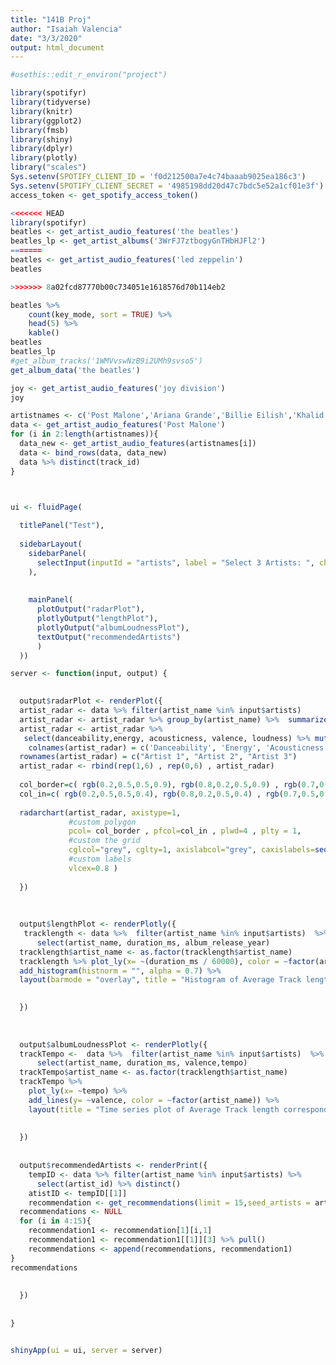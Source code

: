 ```yaml
---
title: "141B Proj"
author: "Isaiah Valencia"
date: "3/3/2020"
output: html_document
---
```


```r
#usethis::edit_r_environ("project")
```


```r
library(spotifyr)
library(tidyverse)
library(knitr)
library(ggplot2)
library(fmsb)
library(shiny)
library(dplyr)
library(plotly)
library("scales")
Sys.setenv(SPOTIFY_CLIENT_ID = 'f0d212500a7e4c74baaab9025ea186c3')
Sys.setenv(SPOTIFY_CLIENT_SECRET = '4985198dd20d47c7bdc5e52a1cf01e3f')
access_token <- get_spotify_access_token()
```


```r
<<<<<<< HEAD
library(spotifyr)
beatles <- get_artist_audio_features('the beatles')
beatles_lp <- get_artist_albums('3WrFJ7ztbogyGnTHbHJFl2')
=======
beatles <- get_artist_audio_features('led zeppelin')
beatles

>>>>>>> 8a02fcd87770b00c734051e1618576d70b114eb2
```

```r
beatles %>% 
    count(key_mode, sort = TRUE) %>% 
    head(5) %>% 
    kable()
beatles
beatles_lp
#get_album_tracks('1WMVvswNzB9i2UMh9svso5')
get_album_data('the beatles')
```


```r
joy <- get_artist_audio_features('joy division')
joy
```


```r
artistnames <- c('Post Malone','Ariana Grande','Billie Eilish','Khalid')
data <- get_artist_audio_features('Post Malone')
for (i in 2:length(artistnames)){
  data_new <- get_artist_audio_features(artistnames[i])
  data <- bind_rows(data, data_new)
  data %>% distinct(track_id)
}



ui <- fluidPage(
  
  titlePanel("Test"),
  
  sidebarLayout(
    sidebarPanel(
      selectInput(inputId = "artists", label = "Select 3 Artists: ", choices = artistnames, multiple =T)
    ),
    
    
    mainPanel(
      plotOutput("radarPlot"),
      plotlyOutput("lengthPlot"),
      plotlyOutput("albumLoudnessPlot"),
      textOutput("recommendedArtists")
      )
  ))

server <- function(input, output) {

  
  output$radarPlot <- renderPlot({
  artist_radar <- data %>% filter(artist_name %in% input$artists) 
  artist_radar <- artist_radar %>% group_by(artist_name) %>%  summarize_all(funs(mean)) 
  artist_radar <- artist_radar %>% 
   select(danceability,energy, acousticness, valence, loudness) %>% mutate(loudness = loudness / -60) 
    colnames(artist_radar) = c('Danceability', 'Energy', 'Acousticness', 'Valence', 'loudness') 
  rownames(artist_radar) = c("Artist 1", "Artist 2", "Artist 3")
  artist_radar <- rbind(rep(1,6) , rep(0,6) , artist_radar)
  
  col_border=c( rgb(0.2,0.5,0.5,0.9), rgb(0.8,0.2,0.5,0.9) , rgb(0.7,0.5,0.1,0.9) )
  col_in=c( rgb(0.2,0.5,0.5,0.4), rgb(0.8,0.2,0.5,0.4) , rgb(0.7,0.5,0.1,0.4) )
  
  radarchart(artist_radar, axistype=1, 
             #custom polygon
             pcol= col_border , pfcol=col_in , plwd=4 , plty = 1,
             #custom the grid
             cglcol="grey", cglty=1, axislabcol="grey", caxislabels=seq(0,1,5), cglwd=0.8,
             #custom labels
             vlcex=0.8 )
             
  })
  
  
  
  output$lengthPlot <- renderPlotly({
   tracklength <- data %>%  filter(artist_name %in% input$artists)  %>% 
      select(artist_name, duration_ms, album_release_year) 
  tracklength$artist_name <- as.factor(tracklength$artist_name)
  tracklength %>% plot_ly(x= ~(duration_ms / 60000), color = ~factor(artist_name),nbinsx = 10) %>% 
  add_histogram(histnorm = "", alpha = 0.7) %>%
  layout(barmode = "overlay", title = "Histogram of Average Track length corresponding to Artist") 

    
  })
  
  
  
  output$albumLoudnessPlot <- renderPlotly({
  trackTempo <-  data %>%  filter(artist_name %in% input$artists)  %>% 
      select(artist_name, duration_ms, valence,tempo) 
  trackTempo$artist_name <- as.factor(tracklength$artist_name)
  trackTempo %>% 
    plot_ly(x= ~tempo) %>% 
    add_lines(y= ~valence, color = ~factor(artist_name)) %>% 
    layout(title = "Time series plot of Average Track length corresponding to Artist")
      
      
  })
  
  
  output$recommendedArtists <- renderPrint({
    tempID <- data %>% filter(artist_name %in% input$artists) %>% 
      select(artist_id) %>% distinct()
    atistID <- tempID[[1]]
    recommendation <- get_recommendations(limit = 15,seed_artists = artistID, authorization = get_spotify_access_token())
  recommendations <- NULL
  for (i in 4:15){
    recommendation1 <- recommendation[1][i,1]
    recommendation1 <- recommendation1[[1]][3] %>% pull()
    recommendations <- append(recommendations, recommendation1)
}
recommendations 
    
    
  })
  
  
}


shinyApp(ui = ui, server = server)

```


```r



```




